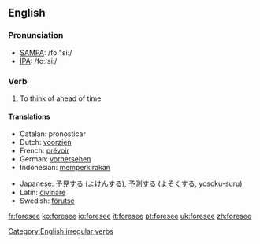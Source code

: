 ==English==
=== Pronunciation ===
*[[w:SAMPA|SAMPA]]: /fo:"si:/
*[[w:IPA|IPA]]: /foː'siː/

=== Verb ===
[[Category:English irregular verbs]]
{{en-verb2|'''to foresee'''|'''[[foresees]]'''|'''[[foresaw]]'''|'''[[foreseen]]'''|'''[[foreseeing]]'''}}

# To think of ahead of time

==== Translations ====
{{top}}
*Catalan: pronosticar
*Dutch: [[voorzien]]
*French: [[prévoir]]
*German: [[vorhersehen]]
*Indonesian: [[kira|memperkirakan]]
{{mid}}
*Japanese: [[予見]]する (よけんする), [[予測]]する (よそくする, yosoku-suru)
*Latin: [[divinare]]
*Swedish: [[förutse]]
{{bottom}}

[[fr:foresee]]
[[ko:foresee]]
[[io:foresee]]
[[it:foresee]]
[[pt:foresee]]
[[uk:foresee]]
[[zh:foresee]]
